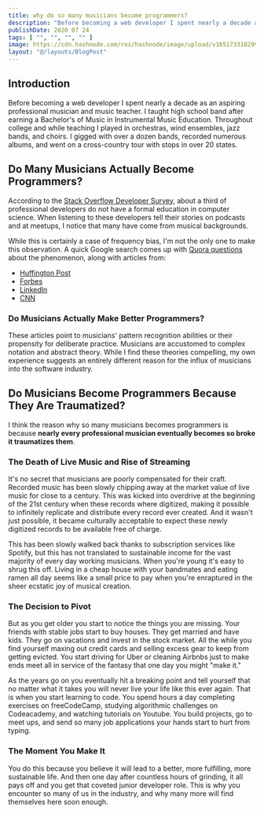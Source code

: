 ```yaml
---
title: why do so many musicians become programmers?
description: "Before becoming a web developer I spent nearly a decade as an aspiring professional musician and music teacher."
publishDate: 2020 07 24
tags: [ "", "", "", "" ]
image: https://cdn.hashnode.com/res/hashnode/image/upload/v1651733182992/g9_FTMfqD.png
layout: "@/layouts/BlogPost"
---
```


## Introduction

Before becoming a web developer I spent nearly a decade as an aspiring professional musician and music teacher. I taught high school band after earning a Bachelor's of Music in Instrumental Music Education. Throughout college and while teaching I played in orchestras, wind ensembles, jazz bands, and choirs. I gigged with over a dozen bands, recorded numerous albums, and went on a cross-country tour with stops in over 20 states.

## Do Many Musicians Actually Become Programmers?

According to the [Stack Overflow Developer Survey](https://insights.stackoverflow.com/survey/2020#developer-profile-undergraduate-major), about a third of professional developers do not have a formal education in computer science. When listening to these developers tell their stories on podcasts and at meetups, I notice that many have come from musical backgrounds.

While this is certainly a case of frequency bias, I'm not the only one to make this observation. A quick Google search comes up with [Quora questions](https://www.quora.com/Why-is-it-that-so-many-programmers-are-also-musicians) about the phenomenon, along with articles from:
* [Huffington Post](https://www.huffpost.com/entry/composing-code-why-musici_b_10714288)
* [Forbes](https://www.forbes.com/sites/quora/2017/10/03/programmers-and-musicians-have-more-in-common-than-you-think/)
* [LinkedIn](https://www.linkedin.com/pulse/musicians-programmers-michael-drapkin/)
* [CNN](http://www.cnn.com/TECH/computing/9807/31/musicians.idg/)

### Do Musicians Actually Make Better Programmers?

These articles point to musicians' pattern recognition abilities or their propensity for deliberate practice. Musicians are accustomed to complex notation and abstract theory. While I find these theories compelling, my own experience suggests an entirely different reason for the influx of musicians into the software industry.

## Do Musicians Become Programmers Because They Are Traumatized?

I think the reason why so many musicians becomes programmers is because **nearly every professional musician eventually becomes so broke it traumatizes them**.

### The Death of Live Music and Rise of Streaming

It's no secret that musicians are poorly compensated for their craft. Recorded music has been slowly chipping away at the market value of live music for close to a century. This was kicked into overdrive at the beginning of the 21st century when these records where digitized, making it possible to infinitely replicate and distribute every record ever created. And it wasn't just possible, it became culturally acceptable to expect these newly digitized records to be available free of charge.

This has been slowly walked back thanks to subscription services like Spotify, but this has not translated to sustainable income for the vast majority of every day working musicians. When you're young it's easy to shrug this off. Living in a cheap house with your bandmates and eating ramen all day seems like a small price to pay when you're enraptured in the sheer ecstatic joy of musical creation.

### The Decision to Pivot

But as you get older you start to notice the things you are missing. Your friends with stable jobs start to buy houses. They get married and have kids. They go on vacations and invest in the stock market. All the while you find yourself maxing out credit cards and selling excess gear to keep from getting evicted. You start driving for Uber or cleaning Airbnbs just to make ends meet all in service of the fantasy that one day you might "make it."

As the years go on you eventually hit a breaking point and tell yourself that no matter what it takes you will never live your life like this ever again. That is when you start learning to code. You spend hours a day completing exercises on freeCodeCamp, studying algorithmic challenges on Codeacademy, and watching tutorials on Youtube. You build projects, go to meet ups, and send so many job applications your hands start to hurt from typing.

### The Moment You Make It

You do this because you believe it will lead to a better, more fulfilling, more sustainable life. And then one day after countless hours of grinding, it all pays off and you get that coveted junior developer role. This is why you encounter so many of us in the industry, and why many more will find themselves here soon enough.
